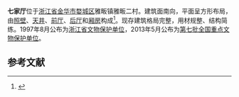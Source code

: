 {{文物保护单位
| 级别 = 全国
| 图片 = Jinhua Yafan Qijiating 2016.12.03 16-53-07.jpg
| 名称 = 七家厅
| 子项 = 
| 编号 = 7-1006-3-304
| 分类 = 古建筑
| 时代 = [[明朝|明]]
| 所在 = [[浙江省|浙江省]][[金华市|金华市]]
| 登录 = 2013年3月
| Cat = 浙江全国重点文物保护单位
}}

'''七家厅'''位于[[浙江省|浙江省]][[金华市|金华市]][[婺城区|婺城区]]雅畈镇雅畈二村。建筑面南向，平面呈方形布局，由[[照壁|照壁]]、[[天井|天井]]、[[前厅|前厅]]、[[后厅|后厅]]和[[厢房|厢房]]构成<ref>{{cite web |url=http://www.zjww.gov.cn/unit/2006-02-24/54966240.shtml |language= |title=七家厅 |publisher=浙江省文物局 |date= |accessdate= |archive-url=https://web.archive.org/web/20130629235825/http://www.zjww.gov.cn/unit/2006-02-24/54966240.shtml |archive-date=2013-06-29 |dead-url=yes }}</ref>。现存建筑格局完整，用材规整、结构简练。1997年8月公布为[[浙江省文物保护单位|浙江省文物保护单位]]，2013年5月公布为[[第七批全国重点文物保护单位|第七批全国重点文物保护单位]]。

==参考文献==
{{reflist}}
{{浙江全国重点文物保护单位}}